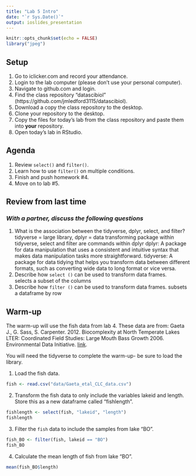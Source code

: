 ```yaml
---
title: "Lab 5 Intro"
date: "`r Sys.Date()`"
output: ioslides_presentation
---
```


```r
knitr::opts_chunk$set(echo = FALSE)
library("jpeg")
```

## Setup
1. Go to iclicker.com and record your attendance.
2. Login to the lab computer (please don't use your personal computer).  
3. Navigate to github.com and login.  
4. Find the class repository "datascibiol" (https://github.com/jmledford3115/datascibiol).  
5. Download a copy the class repository to the desktop.  
6. Clone your repository to the desktop.  
7. Copy the files for today's lab from the class repository and paste them into **your** repository.  
8. Open today's lab in RStudio.  

## Agenda
1. Review `select()` and `filter()`.  
2. Learn how to use `filter()` on multiple conditions.  
3. Finish and push homework #4.  
4. Move on to lab #5.  

## Review from last time
### *With a partner, discuss the following questions*
1. What is the association between the tidyverse, dplyr, select, and filter?  
tidyverse = large library, dplyr = data transforming package within tidyverse, select and filter are commands within dplyr
dplyr: A package for data manipulation that uses a consistent and intuitive syntax that makes data manipulation tasks more straightforward. tidyverse: A package for data tidying that helps you transform data between different formats, such as converting wide data to long format or vice versa.
2. Describe how `select ()` can be used to transform data frames.  
selects a subset of the columns
3. Describe how `filter ()` can be used to transform data frames. 
subsets a dataframe by row

## Warm-up
The warm-up will use the fish data from lab 4. These data are from: Gaeta J., G. Sass, S. Carpenter. 2012. Biocomplexity at North Temperate Lakes LTER: Coordinated Field Studies: Large Mouth Bass Growth 2006. Environmental Data Initiative.  [link](https://portal.edirepository.org/nis/mapbrowse?scope=knb-lter-ntl&identifier=267). 

You will need the tidyverse to complete the warm-up- be sure to load the library.  

1. Load the fish data. 
```r
fish <- read.csv("data/Gaeta_etal_CLC_data.csv")
```

2. Transform the fish data to only include the variables lakeid and length.  Store this as a new dataframe called "fishlength".
```r
fishlength <- select(fish, "lakeid", "length")
fishlength
```

3. Filter the `fish` data to include the samples from lake "BO".  
```r
fish_BO <- filter(fish, lakeid == "BO")
fish_BO
```

4. Calculate the mean length of fish from lake "BO".  
```r
mean(fish_BO$length)
```

